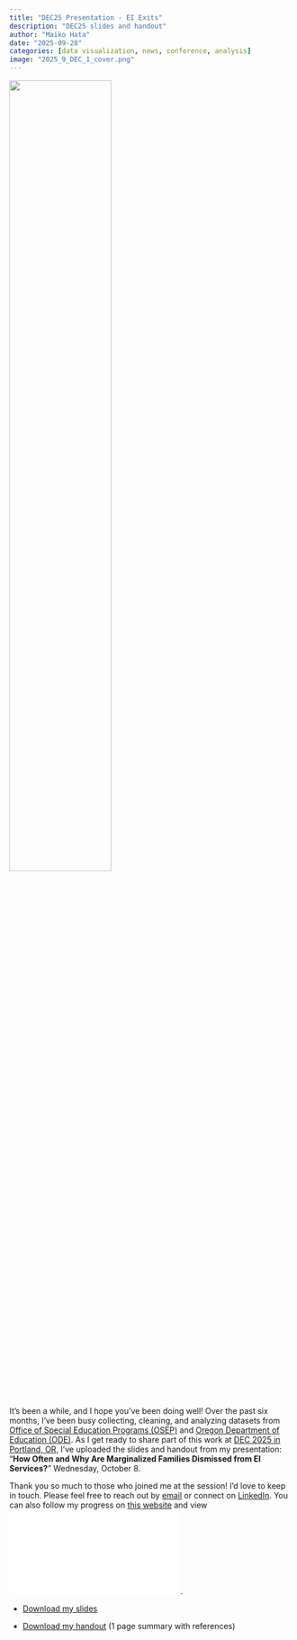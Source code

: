 ```yaml
---
title: "DEC25 Presentation - EI Exits"
description: "DEC25 slides and handout"
author: "Maiko Hata"
date: "2025-09-28"
categories: [data visualization, news, conference, analysis]
image: "2025_9_DEC_1_cover.png"
---
```


![](2025_9_DEC_1_cover.png){fig-align="center" width="60%"}

It’s been a while, and I hope you’ve been doing well! Over the past six months, I’ve been busy collecting, cleaning, and analyzing datasets from [Office of Special Education Programs (OSEP)](https://data.ed.gov/dataset/idea-section-618-data-products-static-tables-part-c) and [Oregon Department of Education (ODE)](https://www.oregon.gov/ode/Pages/default.aspx). As I get ready to share part of this work at [DEC 2025 in Portland, OR](https://www.decconference.org/), I’ve uploaded the slides and handout from my presentation: “**How Often and Why Are Marginalized Families Dismissed from EI Services?**” Wednesday, October 8.

Thank you so much to those who joined me at the session! I’d love to keep in touch. Please feel free to reach out by [email](mailto:hata@uoregon.edu) or connect on [LinkedIn](https://www.linkedin.com/in/maikohata/). You can also follow my progress on [this website](https://maihata.github.io/finalproj/) and view ![](Maiko_CV_26.pdf) .

-   [Download my slides](DEC25_EIExits_presentation.pdf)

-   [Download my handout](DEC25_EIExits_handout.pdf) (1 page summary with references)
